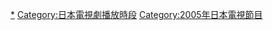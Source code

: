 {{catmore|DRAMA COMPLEX}}

[[Category:日本電視台特別劇集|*]]
[[Category:日本電視劇播放時段|Category:日本電視劇播放時段]]
[[Category:2005年日本電視節目|Category:2005年日本電視節目]]